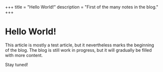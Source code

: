 +++
title = "Hello World!"
description = "First of the many notes in the blog."
+++

# Hello World!

This article is mostly a test article, but it nevertheless marks the
beginning of the blog. The blog is still work in progress, but it will
gradually be filled with more content.

Stay tuned!
